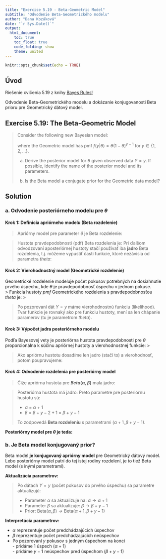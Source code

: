 ```yaml
---
title: "Exercise 5.19 - Beta-Geometric Model"
subtitle: "Odvodenie Beta-Geometrického modelu"
author: "Dana Kozáková"
date: "`r Sys.Date()`"
output: 
  html_document:
    toc: true
    toc_float: true
    code_folding: show
    theme: united
---
```


```r
knitr::opts_chunk$set(echo = TRUE)
```

## Úvod

Riešenie cvičenia 5.19 z knihy [Bayes Rules!](https://www.bayesrulesbook.com/chapter-5#exercises-4) 

Odvodenie Beta-Geometrického modelu a dokázanie konjugovanosti Beta prioru pre Geometrický dátový model.

## Exercise 5.19: The Beta-Geometric Model

> Consider the following new Bayesian model:
> \begin{split}
> Y|\theta & \sim \text{Geometric}(\theta) \\
> \theta & \sim \text{Beta}(\alpha, \beta) \\
> \end{split}
> where the Geometric model has pmf $f(y|\theta) = \theta (1 - \theta)^{y - 1}$ for $y \in \{1,2,\ldots\}$.
>
> a. Derive the posterior model for $\theta$ given observed data $Y = y$. If possible, identify the name of the posterior model and its parameters.
>
> b. Is the Beta model a conjugate prior for the Geometric data model?

## Solution

### a. Odvodenie posteriórneho modelu pre $\theta$

#### Krok 1: Definícia apriórneho modelu (Beta rozdelenie)

> Apriórny model pre parameter $\theta$ je Beta rozdelenie:
> \begin{equation}
> \theta \sim \text{Beta}(\alpha, \beta)
> \end{equation}

> Hustota pravdepodobnosti (pdf) Beta rozdelenia je:
> \begin{equation}
> f(\theta) = \frac{\Gamma(\alpha + \beta)}{\Gamma(\alpha)\Gamma(\beta)} \theta^{\alpha-1}(1-\theta)^{\beta-1} \;\; \text{pre } \theta \in [0,1]
> \end{equation}
> Pri ďalšom odvodzovaní aposteriórnej hustoty stačí používať iba **jadro** Beta rozdelenia, t.j. môžeme vypustiť časti funkcie, ktoré nezávisia od parametra $theta$:
> \begin{equation}
> f(\theta) \propto \theta^{\alpha-1}(1-\theta)^{\beta-1}
> \end{equation}

#### Krok 2: Vierohodnostný model (Geometrické rozdelenie)
Geometrické rozdelenie modeluje počet pokusov potrebných na dosiahnutie prvého úspechu, kde $\theta$ je pravdepodobnosť úspechu v jednom pokuse. <br>
> Funkcia hustoty $pmf$ Geometrického rozdelenia s pravdepodobnosťou $theta$ je:
> \begin{equation}
f(y|\theta) = \theta (1 - \theta)^{y - 1} \;\; \text{pre } y \in \{1,2,\ldots\}
> \end{equation}

> Po pozorovaní dát $Y = y$ máme vierohodnostnú funkciu (likelihood). Tvar funkcie je rovnaký ako pre funkciu hustoty, mení sa len chápanie paramerov (tu je parametrom $theta$).
> \begin{equation}
L(\theta|y) = \theta(1-\theta)^{y-1} \;\; \text{pre } \theta \in [0,1]
\end{equation}

#### Krok 3: Výpočet jadra posteriórneho modelu
Podľa Bayesovej vety je posteriórna hustota pravdepodobnosti pre $\theta$ proporcionálna k súčinu apriórnej hustoty a vierohodnostnej funkcie:
> \begin{equation}
> f(\theta|y) \propto f(\theta) \cdot L(\theta|y)
> \end{equation}

> Ako apriórnu hustotu dosadíme len jadro (stačí to) a vierohodnosť, potom poupravujeme: 
> \begin{split}
> f(\theta|y) & \propto \theta^{\alpha-1}(1-\theta)^{\beta-1} \cdot \theta(1-\theta)^{y-1} = \\
>  & = \theta^{\alpha-1} \cdot \theta^1 \cdot (1-\theta)^{\beta-1} \cdot \theta(1-\theta)^{y-1} = \\  
> & = \theta^{\alpha-1+1} \cdot (1-\theta)^{\beta-1+y-1} = \\
> & = \theta^{\alpha} \cdot (1-\theta)^{\beta+y-2} \\
> \end{split}

#### Krok 4: Odvodenie rozdelenia pre posteriórny model
> Čiže apriórna hustota pre **$Beta(\alpha, \beta)$** mala jadro:
> \begin{equation}
> f(\theta) \propto \theta^{\alpha-1}(1-\theta)^{\beta-1}
> \end{equation}

> Posteriórna hustota má jadro: 
> \begin{equation}
> f(\theta) \propto \theta^{\alpha} \cdot (1-\theta)^{\beta+y-2}
> \end{equation}
> Preto parametre pre posteriórnu hustotu sú: <br>
> <ul> <li>$\alpha$ = $\alpha$ + 1 </li>
> <li> $\beta$ = $\beta + y - 2 + 1$ = $\beta + y - 1$ </li></ul>
> To zodpovedá **Beta rozdeleniu** s parametrami $(\alpha+1, \beta+y-1)$.

**Posteriórny model pre $\theta$ je teda:**

> \begin{equation}
> \boxed{\theta|y \sim \text{Beta}(\alpha + 1, \; \beta + y - 1)}
> \end{equation}

### b. Je Beta model konjugovaný prior?
Beta model **je konjugovaný apriórny model** pre Geometrický dátový model.
Lebo posteriórny model patrí do tej istej rodiny rozdelení, je to tiež Beta model (s inými parametrami).

**Aktualizácia parametrov:**

> Po dátach $Y = y$ (počet pokusov do prvého úspechu) sa parametre aktualizujú:
> <ul><li> Parameter $\alpha$ sa aktualizuje na: $\alpha \rightarrow \alpha + 1$ </li>
> <li> Parameter $\beta$ sa aktualizuje: $\beta \rightarrow \beta + y - 1$ </li>
> <li> Prior: $\text{Beta}(\alpha, \beta) \rightarrow \text{Beta}(\alpha + 1, \beta + y - 1)$ </li></ul>

**Interpretácia parametrov:**

<ul><li>$\alpha$ reprezentuje počet predchádzajúcich úspechov</li>
   <li>$\beta$ reprezentuje počet predchádzajúcich neúspechov</li>
   <li>Po pozorovaní $y$ pokusov s jedným úspechom na konci<br>
     - pridáme 1 úspech ($\alpha + 1$) <br>
     - pridáme $y-1$ neúspechov pred úspechom ($\beta + y - 1$)</li></ul>
